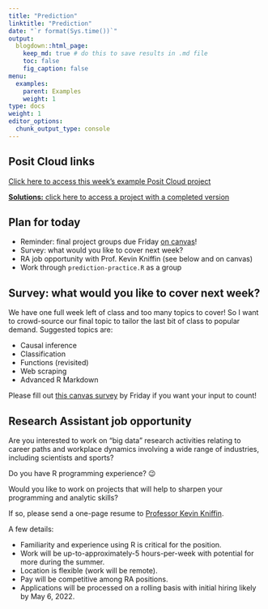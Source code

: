 ```yaml
---
title: "Prediction"
linktitle: "Prediction"
date: "`r format(Sys.time())`"
output:
  blogdown::html_page:
    keep_md: true # do this to save results in .md file
    toc: false
    fig_caption: false
menu:
  examples:
    parent: Examples
    weight: 1
type: docs
weight: 1
editor_options:
  chunk_output_type: console
---
```


## Posit Cloud links

[Click here to access this week's example Posit Cloud project](https://rstudio.cloud/spaces/210747/project/3971848)

[**Solutions:** click here to access a project with a completed version](https://rstudio.cloud/spaces/210747/project/3971864)


## Plan for today
- Reminder: final project groups due Friday [on canvas](https://canvas.cornell.edu/courses/38623/assignments/372321)!
- Survey: what would you like to cover next week?
- RA job opportunity with Prof. Kevin Kniffin (see below and on canvas)
- Work through `prediction-practice.R` as a group


## Survey: what would you like to cover next week?

We have one full week left of class and too many topics to cover! So I want to crowd-source our final topic to tailor the last bit of class to popular demand. Suggested topics are:

- Causal inference
- Classification
- Functions (revisited)
- Web scraping
- Advanced R Markdown

Please fill out [this canvas survey](https://canvas.cornell.edu/courses/38623/quizzes/87788) by Friday if you want your input to count!


## Research Assistant job opportunity

Are you interested to work on "big data" research activities relating to career paths and workplace dynamics involving a wide range of industries, including scientists and sports?

Do you have R programming experience? 😉

Would you like to work on projects that will help to sharpen your programming and analytic skills?

If so, please send a one-page resume to [Professor Kevin Kniffin](mailto:kmk276@cornell.edu).

A few details:

- Familiarity and experience using R is critical for the position.
- Work will be up-to-approximately-5 hours-per-week with potential for more during the summer.
- Location is flexible (work will be remote).
- Pay will be competitive among RA positions.
- Applications will be processed on a rolling basis with initial hiring likely by May 6, 2022.
